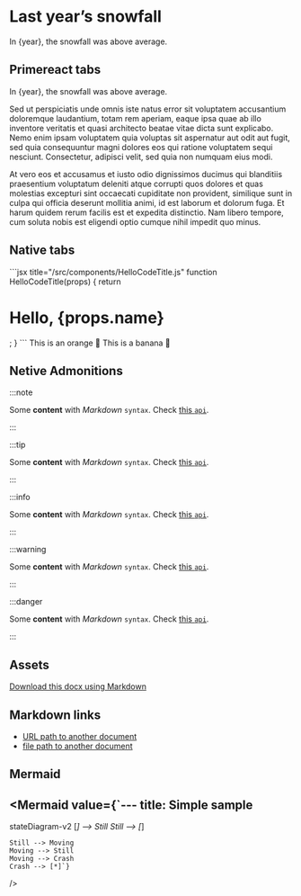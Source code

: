 

# Last year’s snowfall
In {year}, the snowfall was above average.

## Primereact tabs
<TabView>
    <TabPanel header="Header I">
        In {year}, the snowfall was above average.
    </TabPanel>
    <TabPanel header="Header II">
        <p className="m-0">
            Sed ut perspiciatis unde omnis iste natus error sit voluptatem accusantium doloremque laudantium, totam rem aperiam, 
            eaque ipsa quae ab illo inventore veritatis et quasi architecto beatae vitae dicta sunt explicabo. Nemo
            enim ipsam voluptatem quia voluptas sit aspernatur aut odit aut fugit, sed quia consequuntur magni dolores eos qui 
            ratione voluptatem sequi nesciunt. Consectetur, adipisci velit, sed quia non numquam eius modi.
        </p>
    </TabPanel>
    <TabPanel header="Header III">
        <p className="m-0">
            At vero eos et accusamus et iusto odio dignissimos ducimus qui blanditiis praesentium voluptatum deleniti atque corrupti 
            quos dolores et quas molestias excepturi sint occaecati cupiditate non provident, similique sunt in
            culpa qui officia deserunt mollitia animi, id est laborum et dolorum fuga. Et harum quidem rerum facilis est et expedita distinctio. 
            Nam libero tempore, cum soluta nobis est eligendi optio cumque nihil impedit quo minus.
        </p>
    </TabPanel>
</TabView>

## Native tabs
<Tabs>
  <TabItem value="code" label="Code" default>
    ```jsx title="/src/components/HelloCodeTitle.js"
        function HelloCodeTitle(props) {
            return <h1>Hello, {props.name}</h1>;
        }
    ```
  </TabItem>
  <TabItem value="orange" label="Orange">
    This is an orange 🍊
  </TabItem>
  <TabItem value="banana" label="Banana">
    This is a banana 🍌
  </TabItem>
</Tabs>

## Netive Admonitions
:::note

Some **content** with _Markdown_ `syntax`. Check [this `api`](#).

:::

:::tip

Some **content** with _Markdown_ `syntax`. Check [this `api`](#).

:::

:::info

Some **content** with _Markdown_ `syntax`. Check [this `api`](#).

:::

:::warning

Some **content** with _Markdown_ `syntax`. Check [this `api`](#).

:::

:::danger

Some **content** with _Markdown_ `syntax`. Check [this `api`](#).

:::


## Assets

[Download this docx using Markdown](./../assets/test.txt)


## Markdown links
- [URL path to another document](./intro.md)
- [file path to another document](./tutorial-extras/manage-docs-versions.md)



## Mermaid
<Mermaid
  value={`---
title: Simple sample
---
stateDiagram-v2
    [*] --> Still
    Still --> [*]

    Still --> Moving
    Moving --> Still
    Moving --> Crash
    Crash --> [*]`}
/>